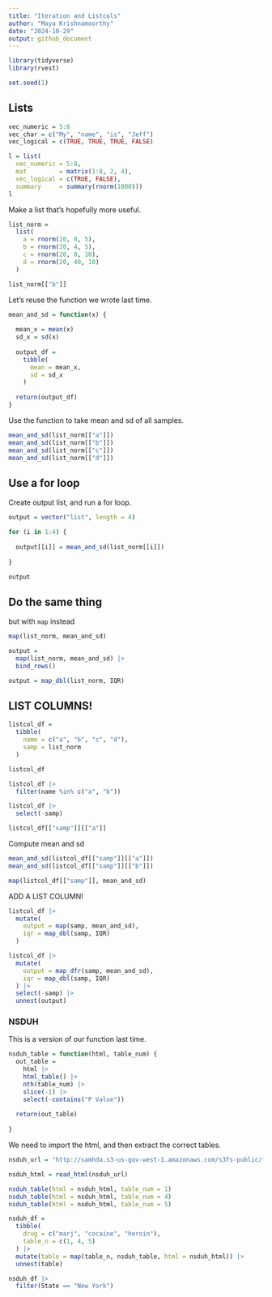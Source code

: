 ```yaml
---
title: "Iteration and Listcols"
author: "Maya Krishnamoorthy"
date: "2024-10-29"
output: github_document
---
```


```r
library(tidyverse)
library(rvest)

set.seed(1)
```

## Lists

```r
vec_numeric = 5:8
vec_char = c("My", "name", "is", "Jeff")
vec_logical = c(TRUE, TRUE, TRUE, FALSE)

l = list(
  vec_numeric = 5:8,
  mat         = matrix(1:8, 2, 4),
  vec_logical = c(TRUE, FALSE),
  summary     = summary(rnorm(1000)))
l
```


Make a list that's hopefully more useful.

```r
list_norm = 
  list(
    a = rnorm(20, 0, 5),
    b = rnorm(20, 4, 5),
    c = rnorm(20, 0, 10),
    d = rnorm(20, 40, 10)
  )

list_norm[["b"]]
```

Let's reuse the function we wrote last time.

```r
mean_and_sd = function(x) {
  
  mean_x = mean(x)
  sd_x = sd(x)
  
  output_df =
    tibble(
      mean = mean_x,
      sd = sd_x
    )
  
  return(output_df)
}
```

Use the function to take mean and sd of all samples.

```r
mean_and_sd(list_norm[["a"]])
mean_and_sd(list_norm[["b"]])
mean_and_sd(list_norm[["c"]])
mean_and_sd(list_norm[["d"]])

```

## Use a for loop

Create output list, and run a for loop.

```r
output = vector("list", length = 4)

for (i in 1:4) {
  
  output[[i]] = mean_and_sd(list_norm[[i]])
  
}

output
```

## Do the same thing
but with `map` instead

```r
map(list_norm, mean_and_sd)

output =
  map(list_norm, mean_and_sd) |> 
  bind_rows()

output = map_dbl(list_norm, IQR)

```

## LIST COLUMNS!

```r
listcol_df = 
  tibble(
    name = c("a", "b", "c", "d"),
    samp = list_norm
  )

listcol_df

listcol_df |> 
  filter(name %in% c("a", "b"))

listcol_df |> 
  select(-samp)
```

```r
listcol_df[["samp"]][["a"]]
```

Compute mean and sd

```r
mean_and_sd(listcol_df[["samp"]][["a"]])
mean_and_sd(listcol_df[["samp"]][["b"]])

map(listcol_df[["samp"]], mean_and_sd)
```

ADD A LIST COLUMN!

```r
listcol_df |> 
  mutate(
    output = map(samp, mean_and_sd),
    iqr = map_dbl(samp, IQR)
  )

listcol_df |> 
  mutate(
    output = map_dfr(samp, mean_and_sd),
    iqr = map_dbl(samp, IQR)
  ) |> 
  select(-samp) |> 
  unnest(output)
```


### NSDUH

This is a version of our function last time.

```r
nsduh_table = function(html, table_num) {
  out_table = 
    html |> 
    html_table() |> 
    nth(table_num) |>
    slice(-1) |> 
    select(-contains("P Value"))
  
  return(out_table)
  
}

```


We need to import the html, and then extract the correct tables.

```r
nsduh_url = "http://samhda.s3-us-gov-west-1.amazonaws.com/s3fs-public/field-uploads/2k15StateFiles/NSDUHsaeShortTermCHG2015.htm"

nsduh_html = read_html(nsduh_url)
```

```r
nsduh_table(html = nsduh_html, table_num = 1)
nsduh_table(html = nsduh_html, table_num = 4)
nsduh_table(html = nsduh_html, table_num = 5)
```

```r
nsduh_df = 
  tibble(
    drug = c("marj", "cocaine", "heroin"),
    table_n = c(1, 4, 5)
  ) |> 
  mutate(table = map(table_n, nsduh_table, html = nsduh_html)) |> 
  unnest(table)

nsduh_df |> 
  filter(State == "New York")
```



```r

```

